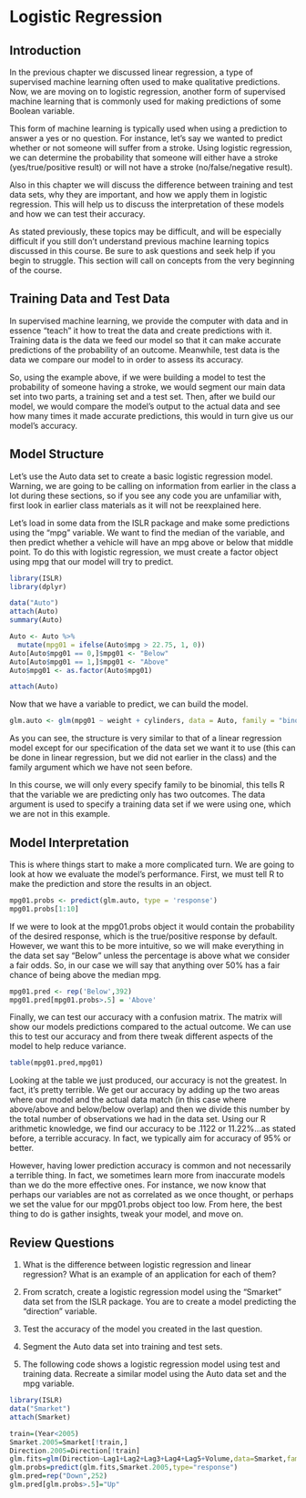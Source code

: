# Logistic Regression

## Introduction

In the previous chapter we discussed linear regression, a type of supervised machine learning often used to make qualitative predictions. Now, we are moving on to logistic regression, another form of supervised machine learning that is commonly used for making predictions of some Boolean variable.  

This form of machine learning is typically used when using a prediction to answer a yes or no question. For instance, let's say we wanted to predict whether or not someone will suffer from a stroke. Using logistic regression, we can determine the probability that someone will either have a stroke (yes/true/positive result) or will not have a stroke (no/false/negative result). 

Also in this chapter we will discuss the difference between training and test data sets, why they are important, and how we apply them in logistic regression. This will help us to discuss the interpretation of these models and how we can test their accuracy. 

As stated previously, these topics may be difficult, and will be especially difficult if you still don't understand previous machine learning topics discussed in this course. Be sure to ask questions and seek help if you begin to struggle. This section will call on concepts from the very beginning of the course. 


## Training Data and Test Data

In supervised machine learning, we provide the computer with data and in essence "teach" it how to treat the data and create predictions with it. Training data is the data we feed our model so that it can make accurate predictions of the probability of an outcome. Meanwhile, test data is the data we compare our model to in order to assess its accuracy. 

So, using the example above, if we were building a model to test the probability of someone having a stroke, we would segment our main data set into two parts, a training set and a test set. Then, after we build our model, we would compare the model's output to the actual data and see how many times it made accurate predictions, this would in turn give us our model's accuracy. 


## Model Structure

Let's use the Auto data set to create a basic logistic regression model. Warning, we are going to be calling on information from earlier in the class a lot during these sections, so if you see any code you are unfamiliar with, first look in earlier class materials as it will not be reexplained here. 

Let's load in some data from the ISLR package and make some predictions using the "mpg" variable. We want to find the median of the variable, and then predict whether a vehicle will have an mpg above or below that middle point. To do this with logistic regression, we must create a factor object using mpg that our model will try to predict. 

```r
library(ISLR)
library(dplyr)

data("Auto")
attach(Auto)
summary(Auto)

Auto <- Auto %>% 
  mutate(mpg01 = ifelse(Auto$mpg > 22.75, 1, 0))
Auto[Auto$mpg01 == 0,]$mpg01 <- "Below"
Auto[Auto$mpg01 == 1,]$mpg01 <- "Above"
Auto$mpg01 <- as.factor(Auto$mpg01)

attach(Auto)
```

Now that we have a variable to predict, we can build the model. 

```r
glm.auto <- glm(mpg01 ~ weight + cylinders, data = Auto, family = "binomial")
```

As you can see, the structure is very similar to that of a linear regression model except for our specification of the data set we want it to use (this can be done in linear regression, but we did not earlier in the class) and the family argument which we have not seen before. 

In this course, we will only every specify family to be binomial, this tells R that the variable we are predicting only has two outcomes. The data argument is used to specify a training data set if we were using one, which we are not in this example. 


## Model Interpretation

This is where things start to make a more complicated turn. We are going to look at how we evaluate the model's performance. First, we must tell R to make the prediction and store the results in an object. 

```r
mpg01.probs <- predict(glm.auto, type = 'response')
mpg01.probs[1:10]
```

If we were to look at the mpg01.probs object it would contain the probability of the desired response, which is the true/positive response by default. However, we want this to be more intuitive, so we will make everything in the data set say "Below" unless the percentage is above what we consider a fair odds. So, in our case we will say that anything over 50% has a fair chance of being above the median mpg. 

```r
mpg01.pred <- rep('Below',392)
mpg01.pred[mpg01.probs>.5] = 'Above'
```

Finally, we can test our accuracy with a confusion matrix. The matrix will show our models predictions compared to the actual outcome. We can use this to test our accuracy and from there tweak different aspects of the model to help reduce variance. 

```r
table(mpg01.pred,mpg01)
```

Looking at the table we just produced, our accuracy is not the greatest. In fact, it's pretty terrible. We get our accuracy by adding up the two areas where our model and the actual data match (in this case where above/above and below/below overlap) and then we divide this number by the total number of observations we had in the data set. Using our R arithmetic knowledge, we find our accuracy to be .1122 or 11.22%...as stated before, a terrible accuracy. In fact, we typically aim for accuracy of 95% or better.

However, having lower prediction accuracy is common and not necessarily a terrible thing. In fact, we sometimes learn more from inaccurate models than we do the more effective ones. For instance, we now know that perhaps our variables are not as correlated as we once thought, or perhaps we set the value for our mpg01.probs object too low. From here, the best thing to do is gather insights, tweak your model, and move on. 

## Review Questions

1) What is the difference between logistic regression and linear regression? What is an example of an application for each of them?

2) From scratch, create a logistic regression model using the "Smarket" data set from the ISLR package. You are to create a model predicting the "direction" variable. 

3) Test the accuracy of the model you created in the last question.

4) Segment the Auto data set into training and test sets. 

5) The following code shows a logistic regression model using test and training data. Recreate a similar model using the Auto data set and the mpg variable. 

```r
library(ISLR)
data("Smarket")
attach(Smarket)

train=(Year<2005)
Smarket.2005=Smarket[!train,]
Direction.2005=Direction[!train]
glm.fits=glm(Direction~Lag1+Lag2+Lag3+Lag4+Lag5+Volume,data=Smarket,family=binomial,subset=train)
glm.probs=predict(glm.fits,Smarket.2005,type="response")
glm.pred=rep("Down",252)
glm.pred[glm.probs>.5]="Up"
```

